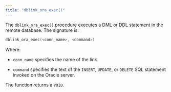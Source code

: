 ```yaml
---
title: "dblink_ora_exec()"
---
```


<div id="dblink_ora_exec" class="registered_link"></div>

The `dblink_ora_exec()` procedure executes a DML or DDL statement in the remote database. The signature is:

```c
dblink_ora_exec(<conn_name>, <command>)
```

Where:

-   `conn_name` specifies the name of the link.

-   `command` specifies the text of the `INSERT`, `UPDATE`, or `DELETE` SQL statement invoked on the Oracle server.

The function returns a `VOID`.

